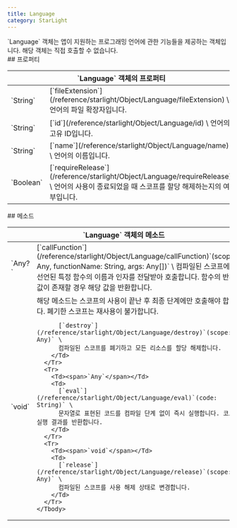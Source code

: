 ```yaml
---
title: Language
category: StarLight
---
```


<Section>
  `Language` 객체는 앱이 지원하는 프로그래밍 언어에 관한 기능들을 제공하는 객체입니다. 해당 객체는 직접 호출할 수 없습니다.
</Section>
<Section>
  ## 프로퍼티

  <Table>
    <Thead>
      <Tr>
        <Th colSpan="2">`Language` 객체의 프로퍼티</Th>
      </Tr>
    </Thead>
    <Tbody>
      <Tr>
        <Td><span>`String`</span></Td>
        <Td>
          [`fileExtension`](/reference/starlight/Object/Language/fileExtension) \
          언어의 파일 확장자입니다.
        </Td>
      </Tr>
      <Tr>
        <Td><span>`String`</span></Td>
        <Td>
          [`id`](/reference/starlight/Object/Language/id) \
          언어의 고유 ID입니다.
        </Td>
      </Tr>
      <Tr>
        <Td><span>`String`</span></Td>
        <Td>
          [`name`](/reference/starlight/Object/Language/name) \
          언어의 이름입니다.
        </Td>
      </Tr>
      <Tr>
        <Td><span>`Boolean`</span></Td>
        <Td>
          [`requireRelease`](/reference/starlight/Object/Language/requireRelease) \
          언어의 사용이 종료되었을 때 스코프를 할당 해제하는지의 여부입니다.
        </Td>
      </Tr>
    </Tbody>
  </Table>
</Section>
<Section>
  ## 메소드

  <Table>
    <Thead>
      <Tr>
        <Th colSpan="2">`Language` 객체의 메소드</Th>
      </Tr>
    </Thead>
    <Tbody>
      <Tr>
        <Td><span>`Any?`</span></Td>
        <Td>
          [`callFunction`](/reference/starlight/Object/Language/callFunction)`(scope: Any, functionName: String, args: Any[])` \
          컴파일된 스코프에 선언된 특정 함수의 이름과 인자를 전달받아 호출합니다. 함수의 반환값이 존재할 경우 해당 값을 반환합니다.
        </Td>
      </Tr>
      <Tr>
        <Td><span>`void`</span></Td>
        <Td>
          <Noti type="warning">
            해당 메소드는 스코프의 사용이 끝난 후 최종 단계에만 호출해야 합니다. 폐기한 스코프는 재사용이 불가합니다.
          </Noti>

          [`destroy`](/reference/starlight/Object/Language/destroy)`(scope: Any)` \
          컴파일된 스코프를 폐기하고 모든 리소스를 할당 해제합니다.
        </Td>
      </Tr>
      <Tr>
        <Td><span>`Any`</span></Td>
        <Td>
          [`eval`](/reference/starlight/Object/Language/eval)`(code: String)` \
          문자열로 표현된 코드를 컴파일 단계 없이 즉시 실행합니다. 코드 실행 결과를 반환합니다.
        </Td>
      </Tr>
      <Tr>
        <Td><span>`void`</span></Td>
        <Td>
          [`release`](/reference/starlight/Object/Language/release)`(scope: Any)` \
          컴파일된 스코프를 사용 해제 상태로 변경합니다.
        </Td>
      </Tr>
    </Tbody>
  </Table>
</Section>